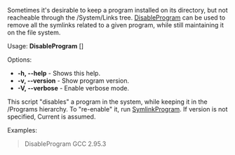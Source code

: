 Sometimes it's desirable to keep a program installed on its directory, but not reacheable through the /System/Links tree. [[DisableProgram]] can be used to remove all the symlinks related to a given program, while still maintaining it on the file system.

Usage: '''DisableProgram''' <program> [<version>]

Options:
* '''-h, --help''' - Shows this help.
* '''-v, --version''' - Show program version.
* '''-V, --verbose''' - Enable verbose mode.

This script "disables" a program in the system, while keeping it in the /Programs hierarchy. To "re-enable" it, run [[SymlinkProgram]]. If version is not specified, Current is assumed.

Examples:
<blockquote>
DisableProgram GCC 2.95.3 <br/>
</blockquote>

{{Scripts}}
